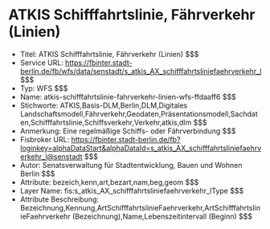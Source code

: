 # ATKIS Schifffahrtslinie, Fährverkehr (Linien)
- Titel: ATKIS Schifffahrtslinie, Fährverkehr (Linien) $$$
- Service URL: https://fbinter.stadt-berlin.de/fb/wfs/data/senstadt/s_atkis_AX_schifffahrtsliniefaehrverkehr_l $$$
- Typ: WFS $$$
- Name: atkis-schifffahrtslinie-fahrverkehr-linien-wfs-ffdaaff6 $$$
- Stichworte: ATKIS,Basis-DLM,Berlin,DLM,Digitales Landschaftsmodell,Fährverkehr,Geodaten,Präsentationsmodell,Sachdaten,Schifffahrtslinie,Schiffsverkehr,Verkehr,atkis,dlm $$$
- Anmerkung: Eine regelmäßige Schiffs- oder Fährverbindung $$$
- Fisbroker URL: https://fbinter.stadt-berlin.de/fb?loginkey=alphaDataStart&alphaDataId=s_atkis_AX_schifffahrtsliniefaehrverkehr_l@senstadt $$$
- Autor: Senatsverwaltung für Stadtentwicklung, Bauen und Wohnen Berlin $$$
- Attribute: bezeich,kenn,art,bezart,nam,beg,geom $$$
- Layer Name: fis:s_atkis_AX_schifffahrtsliniefaehrverkehr_lType $$$
- Attribute Beschreibung: Bezeichnung,Kennung,ArtSchifffahrtslinieFaehrverkehr,ArtSchifffahrtslinieFaehrverkehr (Bezeichnung),Name,Lebenszeitintervall (Beginn) $$$
